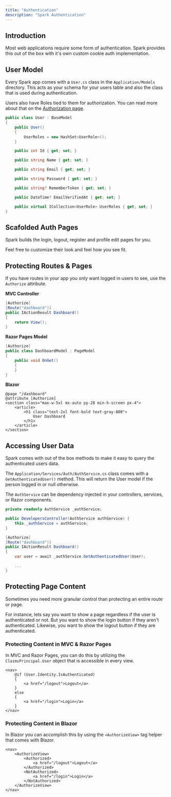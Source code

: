 ```yaml
---
title: "Authentication"
description: "Spark Authentication"
---
```


## Introduction
Most web applications require some form of authentication. Spark provides this out of the box with it's own custom cookie auth implementation.

## User Model
Every Spark app comes with a `User.cs` class in the `Application/Models` directory. This acts as your schema for your users table and also the class that is used during authentication.

Users also have Roles tied to them for authorization. You can read more about that on the [Authorization page](/docs/authorization).
```csharp
public class User : BaseModel
{
    public User()
    {
        UserRoles = new HashSet<UserRole>();
    }

    public int Id { get; set; }

    public string Name { get; set; }

    public string Email { get; set; }

    public string Password { get; set; }

    public string? RememberToken { get; set; }

    public DateTime? EmailVerifiedAt { get; set; }

    public virtual ICollection<UserRole> UserRoles { get; set; }
}
```

## Scafolded Auth Pages
Spark builds the login, logout, register and profile edit pages for you. 

Feel free to customize their look and feel how you see fit. 

## Protecting Routes & Pages
If you have routes in your app you only want logged in users to see, use the `Authorize` attribute.

**MVC Controller**
```csharp
[Authorize]
[Route("dashboard")]
public IActionResult Dashboard()
{
    return View();
}
```

**Razor Pages Model**
```csharp
[Authorize]
public class DashboardModel : PageModel
{
    public void OnGet()
    {
    }
}
```

**Blazor**
```razor
@page "/dashboard"
@attribute [Authorize]
<section class="max-w-5xl mx-auto py-28 min-h-screen px-4">
    <article>
        <h1 class="text-2xl font-bold text-gray-800">
            User Dashboard
        </h1>
    </article>
</section>
```

## Accessing User Data
Spark comes with out of the box methods to make it easy to query the authenticated users data.

The `Application/Services/Auth/AuthService.cs` class comes with a `GetAuthenticatedUser()` method. This will return the User model if the person logged in or null otherwise.

The `AuthService` can be dependency injected in your controllers, services, or Razor components.
```csharp
private readonly AuthService _authService;

public DevelopersController(AuthService authService) {
    this._authService = authService;
}

[Authorize]
[Route("dashboard")]
public IActionResult Dashboard()
{
    var user = await _authService.GetAuthenticatedUser(User);

    ...
}
```

## Protecting Page Content
Sometimes you need more granular control than protecting an entire route or page.

For instance, lets say you want to show a page regardless if the user is authenticated or not. But you want to show the login button if they aren't authenticated. Likewise, you want to show the logout button if they are authenticated.

### Protecting Content in MVC & Razor Pages
In MVC and Razor Pages, you can do this by utilizing the `ClaimsPrincipal.User` object that is accessible in every view.
```razor
<nav>
    @if (User.Identity.IsAuthenticated)
    {
        <a href="/logout">Logout</a>
    }
    else 
    {
        <a href="/login">Login</a>
    }
</nav>
```

### Protecting Content in Blazor
In Blazor you can accomplish this by using the `<AuthorizeView>` tag helper that comes with Blazor.
```razor
<nav>
    <AuthorizeView>
        <Authorized>
            <a href="/logout">Logout</a>
        </Authorized>
        <NotAuthorized>
            <a href="/login">Login</a>
        </NotAuthorized>
    </AuthorizeView>
</nav>
```

